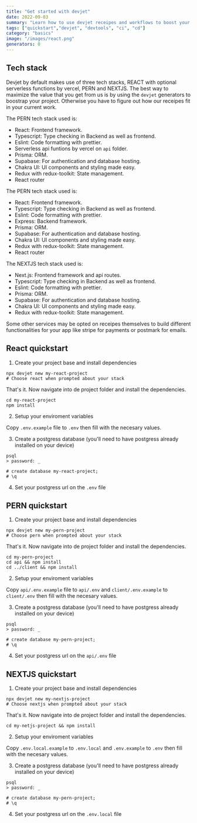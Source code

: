 ```yaml
---
title: "Get started with devjet"
date: 2022-09-03
summary: "Learn how to use devjet receipes and workflows to boost your productivity and create projects in no time."
tags: ["quickstart","devjet", "devtools", "ci", "cd"]
category: "basics"
image: "/images/react.png"
generators: 0
---
```




## Tech stack

Devjet by default makes use of three tech stacks, REACT with optional serverless functions by vercel, PERN and NEXTJS. The best way to maximize the value that you get from us is by using the `devjet` generators to boostrap your project. Otherwise you have to figure out how our receipes fit in your current work.

The PERN tech stack used is:

- React: Frontend framework.
- Typescript: Type checking in Backend as well as frontend.
- Eslint: Code formatting with prettier.
- Serverless api funtions by vercel on `api` folder.
- Prisma: ORM.
- Supabase: For authentication and database hosting.
- Chakra UI: UI components and styling made easy.
- Redux with redux-toolkit: State management.
- React router

The PERN tech stack used is:

- React: Frontend framework.
- Typescript: Type checking in Backend as well as frontend.
- Eslint: Code formatting with prettier.
- Express: Backend framework.
- Prisma: ORM.
- Supabase: For authentication and database hosting.
- Chakra UI: UI components and styling made easy.
- Redux with redux-toolkit: State management.
- React router

The NEXTJS tech stack used is:

- Next.js: Frontend framework and api routes.
- Typescript: Type checking in Backend as well as frontend.
- Eslint: Code formatting with prettier.
- Prisma: ORM.
- Supabase: For authentication and database hosting.
- Chakra UI: UI components and styling made easy.
- Redux with redux-toolkit: State management.

Some other services may be opted on receipes themselves to build different functionalities for your app like stripe for payments or postmark for emails.

## React quickstart

1. Create your project base and install dependencies

```
npx devjet new my-react-project
# Choose react when prompted about your stack
```

That's it. Now navigate into de project folder and install the dependencies. 

```
cd my-react-project
npm install
```

2. Setup your enviroment variables

Copy `.env.example` file to `.env` then fill with the necesary values.

3. Create a postgress database (you'll need to have postgress already installed on your device)

```
psql
> password: _ 

# create database my-react-project;
# \q
```

4. Set your postgress url on the `.env` file

## PERN quickstart

1. Create your project base and install dependencies

```
npx devjet new my-pern-project
# Choose pern when prompted about your stack
```

That's it. Now navigate into de project folder and install the dependencies. 

```
cd my-pern-project
cd api && npm install
cd ../client && npm install
```

2. Setup your enviroment variables

Copy `api/.env.example` file to `api/.env` and `client/.env.example` to `client/.env` then fill with the necesary values.

3. Create a postgress database (you'll need to have postgress already installed on your device)

```
psql
> password: _ 

# create database my-pern-project;
# \q
```

4. Set your postgress url on the `api/.env` file


## NEXTJS quickstart

1. Create your project base and install dependencies

```
npx devjet new my-nextjs-project
# Choose nextjs when prompted about your stack
```

That's it. Now navigate into de project folder and install the dependencies. 

```
cd my-netjs-project && npm install
```

2. Setup your enviroment variables

Copy `.env.local.example` to `.env.local` and `.env.example` to `.env` then fill with the necesary values.

3. Create a postgress database (you'll need to have postgress already installed on your device)

```
psql
> password: _ 

# create database my-pern-project;
# \q
```

4. Set your postgress url on the `.env.local` file
